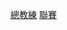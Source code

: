 {{Catnav|頁面分類|...|日本體育|日本棒球|日本職棒}}
{{Catnav|頁面分類|...|各國棒球|日本棒球|日本職棒}}

[[Category:日本職棒|總教練]]
[[Category:棒球總教練|聯賽]]